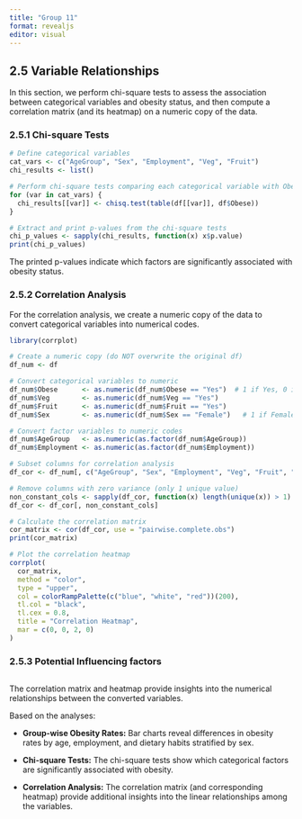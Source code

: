 ```yaml
---
title: "Group 11"
format: revealjs
editor: visual
---
```



## 2.5 Variable Relationships

In this section, we perform chi-square tests to assess the association between categorical variables and obesity status, and then compute a correlation matrix (and its heatmap) on a numeric copy of the data.

### 2.5.1 Chi-square Tests

```r
# Define categorical variables
cat_vars <- c("AgeGroup", "Sex", "Employment", "Veg", "Fruit")
chi_results <- list()

# Perform chi-square tests comparing each categorical variable with Obese status
for (var in cat_vars) {
  chi_results[[var]] <- chisq.test(table(df[[var]], df$Obese))
}

# Extract and print p-values from the chi-square tests
chi_p_values <- sapply(chi_results, function(x) x$p.value)
print(chi_p_values)

```

The printed p-values indicate which factors are significantly associated with obesity status.

### 2.5.2 Correlation Analysis

For the correlation analysis, we create a numeric copy of the data to convert categorical variables into numerical codes.

```r
library(corrplot)

# Create a numeric copy (do NOT overwrite the original df)
df_num <- df

# Convert categorical variables to numeric
df_num$Obese      <- as.numeric(df_num$Obese == "Yes")  # 1 if Yes, 0 if No
df_num$Veg        <- as.numeric(df_num$Veg == "Yes")
df_num$Fruit      <- as.numeric(df_num$Fruit == "Yes")
df_num$Sex        <- as.numeric(df_num$Sex == "Female")   # 1 if Female, 0 if Male

# Convert factor variables to numeric codes
df_num$AgeGroup   <- as.numeric(as.factor(df_num$AgeGroup))
df_num$Employment <- as.numeric(as.factor(df_num$Employment))

# Subset columns for correlation analysis
df_cor <- df_num[, c("AgeGroup", "Sex", "Employment", "Veg", "Fruit", "Obese")]

# Remove columns with zero variance (only 1 unique value)
non_constant_cols <- sapply(df_cor, function(x) length(unique(x)) > 1)
df_cor <- df_cor[, non_constant_cols]

# Calculate the correlation matrix
cor_matrix <- cor(df_cor, use = "pairwise.complete.obs")
print(cor_matrix)

# Plot the correlation heatmap
corrplot(
  cor_matrix,
  method = "color",
  type = "upper",
  col = colorRampPalette(c("blue", "white", "red"))(200),
  tl.col = "black",
  tl.cex = 0.8,
  title = "Correlation Heatmap",
  mar = c(0, 0, 2, 0)
)

```

### 2.5.3 Potential Influencing factors

```r


```

The correlation matrix and heatmap provide insights into the numerical relationships between the converted variables.

Based on the analyses:

-   **Group-wise Obesity Rates:** Bar charts reveal differences in obesity rates by age, employment, and dietary habits stratified by sex.

-   **Chi-square Tests:** The chi-square tests show which categorical factors are significantly associated with obesity.

-   **Correlation Analysis:** The correlation matrix (and corresponding heatmap) provide additional insights into the linear relationships among the variables.
